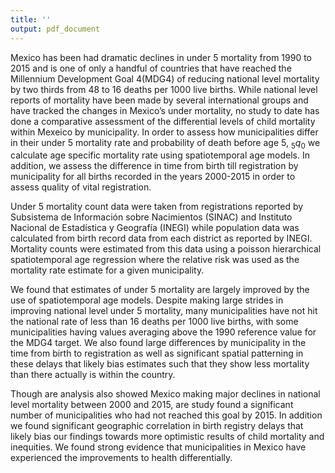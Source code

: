 ```yaml
---
title: ''
output: pdf_document
---
```


\begin{centering}

\normalsize
University of Washington

\vspace{.75 cm}

\Large
{\bf Abstract}

\vspace{.5 cm}
\normalsize
Estimating Under 5 Mortality of Municipalities in Mexico: 2000-2015

\vspace{.5 cm}
Neal Marqurz

\vspace{.5 cm}
Chair of the Supervisory Committee:

Assistant Professor Haidong Wang

Global Health

\end{centering}

\vspace{1.5 cm}

Mexico has been had dramatic declines in under 5 mortality from 1990 to 2015 and is one of only a handful of countries that have reached the Millennium Development Goal 4(MDG4) of reducing national level mortality by two thirds from 48 to 16 deaths per 1000 live births. While national level reports of mortality have been made by several international groups and have tracked the changes in Mexico's under  mortality, no study to date has done a comparative assessment of the differential levels of child mortality within Mexeico by municipality. In order to assess how municipalities differ in their under 5 mortality rate and probability of death before age 5,$~_{5}q_{0}$ we calculate age specific mortality rate using spatiotemporal age models. In addition, we assess the difference in time from birth till registration by municipality for all births recorded in the years 2000-2015 in order to assess quality of vital registration.

Under 5 mortality count data were taken from registrations reported by Subsistema de Información sobre Nacimientos (SINAC) and Instituto Nacional de Estadística y Geografía (INEGI) while population data was calculated from birth record data from each district as reported by INEGI. Mortality counts were estimated from this data using a poisson hierarchical spatiotemporal age regression where the relative risk was used as the mortality rate estimate for a given municipality. 

We found that estimates of under 5 mortality are largely improved by the use of spatiotemporal age models. Despite making large strides in improving national level under 5 mortality, many municipalities have not hit the national rate of less than 16 deaths per 1000 live births, with some municipalities having values averaging above the 1990 reference value for the MDG4 target. We also found large differences by municipality in the time from birth to registration as well as significant spatial patterning in these delays that likely bias estimates such that they show less mortality than there actually is within the country.

Though are analysis also showed Mexico making major declines in national level mortality between 2000 and 2015, are study found a significant number of municipalities who had not reached this goal by 2015. In addition we found significant geographic correlation in birth registry delays that likely bias our findings towards more optimistic results of child mortality and inequities. We found strong evidence that municipalities in Mexico have experienced the improvements to health differentially.
